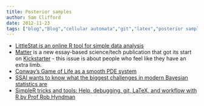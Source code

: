 ```yaml
---
title: Posterior samples
author: Sam Clifford
date: 2012-11-23
tags: ["blog","Blog","cellular automata","git","latex","posterior samples","publishing","R","science communication","ssai","video"]
---
```


*   [<span style="line-height:12px;">LittleStat is an online R tool for simple data analysis</span>](https://littlestat.com/)
*   [Matter](https://www.readmatter.com) is a new essay-based science/tech publication that got its start on [Kickstarter](http://www.kickstarter.com/projects/readmatter/matter/) - this issue is about people who feel like they have an extra limb.
*   [Conway's Game of Life as a smooth PDE system](http://0fps.wordpress.com/2012/11/19/conways-game-of-life-for-curved-surfaces-part-1/)
*   [SSAI wants to know what the biggest challenges in modern Bayesian statistics are](http://statisticalsocietyaustralia.wordpress.com/2012/11/20/november-question/)
*   [SimpleR tricks and tools: Help, debugging, git, LaTeX, and workflow with R by Prof Rob Hyndman](http://www.r-bloggers.com/RUG/2012/11/video-simpler-tricks-and-tools-help-debugging-git-latex-and-workflow-with-r-by-prof-rob-hyndman/)